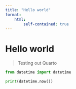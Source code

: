 ```yaml
---
title: "Hello world"
format:
    html:
        self-contained: true
---
```


# Hello world

> Testing out Quarto

```python
from datetime import datetime

print(datetime.now())
```
